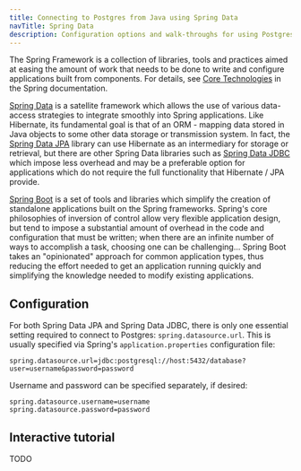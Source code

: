 ```yaml
---
title: Connecting to Postgres from Java using Spring Data
navTitle: Spring Data
description: Configuration options and walk-throughs for using Postgres with Spring Data and Spring Boot
---
```


The Spring Framework is a collection of libraries, tools and practices aimed at easing the amount of work that needs to be done to write and configure applications built from components. For details, see [Core Technologies](https://docs.spring.io/spring/docs/current/spring-framework-reference/core.html#beans) in the Spring documentation. 

[Spring Data](https://spring.io/projects/spring-data) is a satellite framework which allows the use of various data-access strategies to integrate smoothly into Spring applications. Like Hibernate, its fundamental goal is that of an ORM - mapping data stored in Java objects to some other data storage or transmission system. In fact, the [Spring Data JPA](https://spring.io/projects/spring-data-jdbc) library can use Hibernate as an intermediary for storage or retrieval, but there are other Spring Data libraries such as [Spring Data JDBC](https://spring.io/projects/spring-data-jdbc) which impose less overhead and may be a preferable option for applications which do not require the full functionality that Hibernate / JPA provide. 

[Spring Boot](https://spring.io/projects/spring-boot) is a set of tools and libraries which simplify the creation of standalone applications built on the Spring frameworks. Spring's core philosophies of inversion of control allow very flexible application design, but tend to impose a substantial amount of overhead in the code and configuration that must be written; when there are an infinite number of ways to accomplish a task, choosing one can be challenging... Spring Boot takes an "opinionated" approach for common application types, thus reducing the effort needed to get an application running quickly and simplifying the knowledge needed to modify existing applications. 

## Configuration

For both Spring Data JPA and Spring Data JDBC, there is only one essential setting required to connect to Postgres: `spring.datasource.url`. This is usually specified via Spring's `application.properties` configuration file:

```
spring.datasource.url=jdbc:postgresql://host:5432/database?user=username&password=password
```

Username and password can be specified separately, if desired:

```
spring.datasource.username=username
spring.datasource.password=password
```

## Interactive tutorial

TODO

